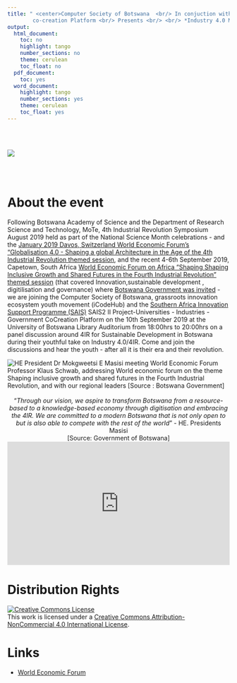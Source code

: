 ---
title: " <center>Computer Society of Botswana  <br/> In conjuction with <br/> iCodeHub and SAIS Universities-Industry-Government 
        co-creation Platform <br/> Presents <br/> <br/> *Industry 4.0 Minus The Buzz* <br/> </center>"
output:
  html_document:
    toc: no
    highlight: tango
    number_sections: no
    theme: cerulean
    toc_float: no
  pdf_document:
    toc: yes
  word_document:
    highlight: tango
    number_sections: yes
    theme: cerulean
    toc_float: yes
---



<br/><br/>


  ![](img/4irFlyer.jpg)

<br/><br/>
 
# About the event

Following Botswana Academy of Science and the Department of Research Science and Technology, MoTe,  4th Industrial Revolution Symposium August 2019 held as part of the National Science Month celebrations - and the [January 2019 Davos, Switzerland World Economic Forum's "Globalisation 4.0 - Shaping a global Architecture in the Age of the 4th Industrial Revolution themed session ](https://www.weforum.org/focus/davos-2019 "World Economic Forum Page"), and the recent 4-6th September 2019, Capetown, South Africa [World Economic Forum on Africa "Shaping Shaping Inclusive Growth and Shared Futures in the Fourth Industrial Revolution" themed session](https://www.weforum.org/events/world-economic-forum-on-africa-2019 "World Economic Forum on Africa Page") (that covered Innovation,sustainable development , digitilisation and governance) where [Botswana Government was invited](https://www.iol.co.za/business-report/economy/wef-africa-botswana-tells-the-world-it-wants-to-reduce-dependence-on-diamonds-31998283 "President of Botswana at World Economic Forum") - we are joining the Computer Society of Botswana, grassroots innovation ecosystem youth movement (iCodeHub) and the [Southern Africa Innovation Support Programme (SAIS)](https://www.saisprogramme.org/ "Sais programme Page") SAIS2 II Project-Universities - Industries - Government CoCreation Platform on the 10th September 2019 at the University of Botswana Library Auditorium from 18:00hrs to 20:00hrs on a panel discussion around 4IR for Sustainable Development in Botswana during their youthful take on Industry 4.0/4IR. Come and join the discussions and hear the youth - after all it is their era and their revolution.

 ![HE President Dr Mokgweetsi E Masisi meeting World Economic Forum Professor Klaus Schwab, addressing World economic forum on the theme *Shaping inclusive growth and shared futures in the Fourth Industrial Revolution*, and with our regional leaders [Source : Botswana Government]](img/bwgov.jpg)
<br/><br/>
<center>
"*Through our vision, we aspire to transform Botswana from a resource-based to a knowledge-based economy through digitisation and embracing the 4IR. We are committed to a modern Botswana that is not only open to but is also able to compete with the rest of the world*" - HE. Presidents Masisi <br/> [Source: Government of Botswana]</center>
 

<iframe src="https://www.eventbrite.com/e/4ir-minus-the-buzz-tickets-68788533355" frameborder="0" width="100%" height="280px" scrolling="auto"> </iframe> 



# Distribution Rights
<a rel="license" href="http://creativecommons.org/licenses/by-nc/4.0/"><img alt="Creative Commons License" style="border-width:0" src="https://i.creativecommons.org/l/by-nc/4.0/88x31.png" /></a><br />This work is licensed under a <a rel="license" href="http://creativecommons.org/licenses/by-nc/4.0/">Creative Commons Attribution-NonCommercial 4.0 International License</a>.

# Links {-}
- [World Economic Forum ](https://www.weforum.org/)

